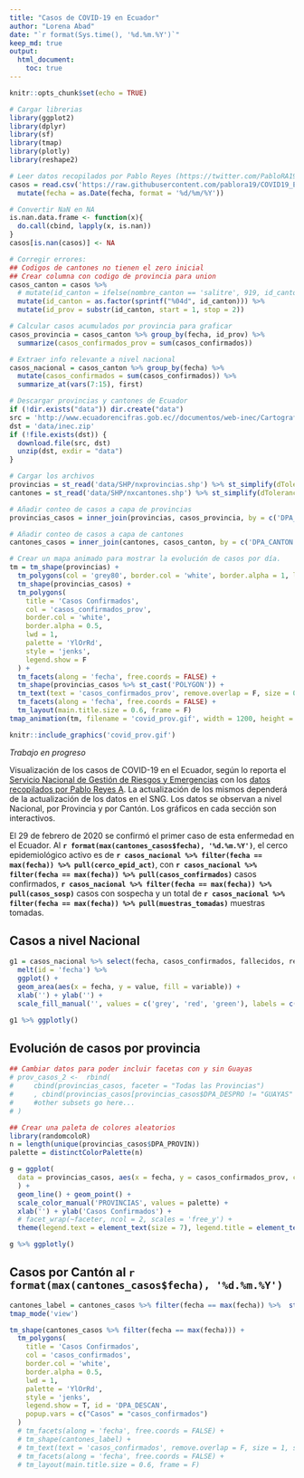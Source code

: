 ```yaml
---
title: "Casos de COVID-19 en Ecuador"
author: "Lorena Abad"
date: "`r format(Sys.time(), '%d.%m.%Y')`"
keep_md: true
output: 
  html_document:
    toc: true
---
```

```r
knitr::opts_chunk$set(echo = TRUE)
```

```r
# Cargar librerias 
library(ggplot2)
library(dplyr)
library(sf)
library(tmap)
library(plotly)
library(reshape2)

# Leer datos recopilados por Pablo Reyes (https://twitter.com/PabloRA19/status/1241964053406285825)
casos = read.csv('https://raw.githubusercontent.com/pablora19/COVID19_EC/master/covid_ec.csv', sep = ',') %>% 
  mutate(fecha = as.Date(fecha, format = '%d/%m/%Y'))

# Convertir NaN en NA
is.nan.data.frame <- function(x){
  do.call(cbind, lapply(x, is.nan))
}
casos[is.nan(casos)] <- NA

# Corregir errores:
## Codigos de cantones no tienen el zero inicial
## Crear columna con codigo de provincia para union
casos_canton = casos %>% 
  # mutate(id_canton = ifelse(nombre_canton == 'salitre', 919, id_canton)) %>% 
  mutate(id_canton = as.factor(sprintf("%04d", id_canton))) %>% 
  mutate(id_prov = substr(id_canton, start = 1, stop = 2))

# Calcular casos acumulados por provincia para graficar 
casos_provincia = casos_canton %>% group_by(fecha, id_prov) %>% 
  summarize(casos_confirmados_prov = sum(casos_confirmados)) 

# Extraer info relevante a nivel nacional
casos_nacional = casos_canton %>% group_by(fecha) %>% 
  mutate(casos_confirmados = sum(casos_confirmados)) %>% 
  summarize_at(vars(7:15), first)

# Descargar provincias y cantones de Ecuador
if (!dir.exists("data")) dir.create("data")
src = 'http://www.ecuadorencifras.gob.ec//documentos/web-inec/Cartografia/Clasificador_Geografico/2015/SHP.zip'
dst = 'data/inec.zip'
if (!file.exists(dst)) {
  download.file(src, dst)
  unzip(dst, exdir = "data")
}

# Cargar los archivos
provincias = st_read('data/SHP/nxprovincias.shp') %>% st_simplify(dTolerance = 1000)
cantones = st_read('data/SHP/nxcantones.shp') %>% st_simplify(dTolerance = 500)

# Añadir conteo de casos a capa de provincias
provincias_casos = inner_join(provincias, casos_provincia, by = c('DPA_PROVIN' = 'id_prov'))

# Añadir conteo de casos a capa de cantones
cantones_casos = inner_join(cantones, casos_canton, by = c('DPA_CANTON'='id_canton'))

# Crear un mapa animado para mostrar la evolución de casos por día.
tm = tm_shape(provincias) +
  tm_polygons(col = 'grey80', border.col = 'white', border.alpha = 1, lwd = 0.5) +
  tm_shape(provincias_casos) +
  tm_polygons(
    title = 'Casos Confirmados',
    col = 'casos_confirmados_prov', 
    border.col = 'white',
    border.alpha = 0.5,
    lwd = 1,
    palette = 'YlOrRd',
    style = 'jenks', 
    legend.show = F
  ) +
  tm_facets(along = 'fecha', free.coords = FALSE) +
  tm_shape(provincias_casos %>% st_cast('POLYGON')) +
  tm_text(text = 'casos_confirmados_prov', remove.overlap = F, size = 0.4, shadow = F) +
  tm_facets(along = 'fecha', free.coords = FALSE) +
  tm_layout(main.title.size = 0.6, frame = F)
tmap_animation(tm, filename = 'covid_prov.gif', width = 1200, height = 750, delay=60, restart.delay = 100)
```


```r
knitr::include_graphics('covid_prov.gif')
```

*Trabajo en progreso*

Visualización de los casos de COVID-19 en el Ecuador, según lo reporta el [Servicio Nacional de Gestión de Riesgos y Emergencias](https://www.gestionderiesgos.gob.ec/informes-de-situacion-covid-19-desde-el-13-de-marzo-del-2020/) con los [datos recopilados por Pablo Reyes A](https://github.com/pablora19/COVID19_EC). La actualización de los mismos dependerá de la actualización de los datos en el SNG. Los datos se observan a nivel Nacional, por Provincia y por Cantón. Los gráficos en cada sección son interactivos. 

El 29 de febrero de 2020 se confirmó el primer caso de esta enfermedad en el Ecuador. Al **`r format(max(cantones_casos$fecha), '%d.%m.%Y')`**, el cerco epidemiológico activo es de **`r casos_nacional %>% filter(fecha == max(fecha)) %>% pull(cerco_epid_act)`**, con **`r casos_nacional %>% filter(fecha == max(fecha)) %>% pull(casos_confirmados)`** casos confirmados, **`r casos_nacional %>% filter(fecha == max(fecha)) %>% pull(casos_sosp)`** casos con sospecha y un total de **`r casos_nacional %>% filter(fecha == max(fecha)) %>% pull(muestras_tomadas)`** muestras tomadas.

## Casos a nivel Nacional

```r
g1 = casos_nacional %>% select(fecha, casos_confirmados, fallecidos, recuperados) %>%
  melt(id = 'fecha') %>% 
  ggplot() +
  geom_area(aes(x = fecha, y = value, fill = variable)) +
  xlab('') + ylab('') +
  scale_fill_manual('', values = c('grey', 'red', 'green'), labels = c('Casos Confirmados', 'Fallecidos', 'Recuperados')) 
```

```r
g1 %>% ggplotly()
```



## Evolución de casos por provincia

```r
## Cambiar datos para poder incluir facetas con y sin Guayas
# prov_casos_2 <-  rbind(
#     cbind(provincias_casos, faceter = "Todas las Provincias")
#     , cbind(provincias_casos[provincias_casos$DPA_DESPRO != "GUAYAS" ,], faceter = "Sin Guayas")
#     #other subsets go here...
# )

## Crear una paleta de colores aleatorios
library(randomcoloR)
n = length(unique(provincias_casos$DPA_PROVIN))
palette = distinctColorPalette(n)

g = ggplot(
  data = provincias_casos, aes(x = fecha, y = casos_confirmados_prov, color = DPA_DESPRO)
  ) +
  geom_line() + geom_point() +
  scale_color_manual('PROVINCIAS', values = palette) +
  xlab('') + ylab('Casos Confirmados') +
  # facet_wrap(~faceter, ncol = 2, scales = 'free_y') +
  theme(legend.text = element_text(size = 7), legend.title = element_text(size = 8))
```

```r
g %>% ggplotly()
```

## Casos por Cantón al `r format(max(cantones_casos$fecha), '%d.%m.%Y')`

```r
cantones_label = cantones_casos %>% filter(fecha == max(fecha)) %>%  st_cast('POLYGON')
tmap_mode('view')
```

```r
tm_shape(cantones_casos %>% filter(fecha == max(fecha))) +
  tm_polygons(
    title = 'Casos Confirmados',
    col = 'casos_confirmados', 
    border.col = 'white',
    border.alpha = 0.5,
    lwd = 1,
    palette = 'YlOrRd',
    style = 'jenks', 
    legend.show = T, id = 'DPA_DESCAN',
    popup.vars = c("Casos" = "casos_confirmados")
  ) 
  # tm_facets(along = 'fecha', free.coords = FALSE) +
  # tm_shape(cantones_label) +
  # tm_text(text = 'casos_confirmados', remove.overlap = F, size = 1, shadow = F)
  # tm_facets(along = 'fecha', free.coords = FALSE) +
  # tm_layout(main.title.size = 0.6, frame = F)
```

